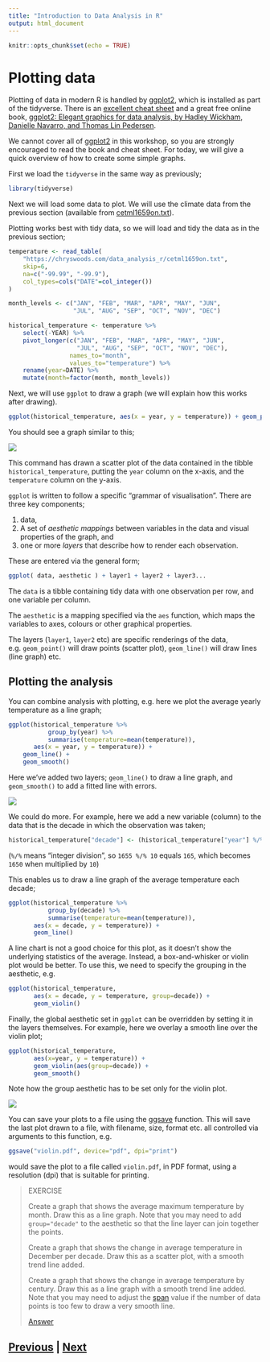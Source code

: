 ```yaml
---
title: "Introduction to Data Analysis in R"
output: html_document
---
```


```r
knitr::opts_chunk$set(echo = TRUE)
```

# Plotting data

Plotting of data in modern R is handled by 
[ggplot2](https://ggplot2.tidyverse.org), which is installed as part of the tidyverse.
There is an [excellent cheat sheet](https://github.com/rstudio/cheatsheets/blob/master/data-visualization-2.1.pdf)
and a great free online book,
[ggplot2: Elegant graphics for data analysis, by Hadley Wickham, Danielle Navarro, and Thomas Lin Pedersen](https://ggplot2-book.org).

We cannot cover all of [ggplot2](https://ggplot2.tidyverse.org) in this workshop, 
so you are strongly encouraged to read the book and cheat sheet. For today,
we will give a quick overview of how to create some simple graphs.

First we load the `tidyverse` in the same way as previously;

```R
library(tidyverse)
```

Next we will load some data to plot. We will use the climate data from the previous
section (available from [cetml1659on.txt](https://chryswoods.com/data_analysis_r/cetml1659on.txt)).

Plotting works best with tidy data, so we will load and tidy the data as in the previous
section;

```R
temperature <- read_table(
    "https://chryswoods.com/data_analysis_r/cetml1659on.txt",
    skip=6,
    na=c("-99.99", "-99.9"),
    col_types=cols("DATE"=col_integer())
)

month_levels <- c("JAN", "FEB", "MAR", "APR", "MAY", "JUN",
                  "JUL", "AUG", "SEP", "OCT", "NOV", "DEC")

historical_temperature <- temperature %>%
    select(-YEAR) %>%
    pivot_longer(c("JAN", "FEB", "MAR", "APR", "MAY", "JUN",
                   "JUL", "AUG", "SEP", "OCT", "NOV", "DEC"),
                 names_to="month",
                 values_to="temperature") %>%
    rename(year=DATE) %>%
    mutate(month=factor(month, month_levels))
```

Next, we will use `ggplot` to draw a graph (we will explain how 
this works after drawing).

```R
ggplot(historical_temperature, aes(x = year, y = temperature)) + geom_point()
```

You should see a graph similar to this;

![](images/ggplot01.png)

This command has drawn a scatter plot of the data contained in the tibble
`historical_temperature`, putting the `year` column on the x-axis, and
the `temperature` column on the y-axis.

`ggplot` is written to follow a specific "grammar of visualisation". 
There are three key components;

1. data,
2. A set of *aesthetic mappings* between variables in the data and 
   visual properties of the graph, and
3. one or more *layers* that describe how to render each observation.

These are entered via the general form;

```R
ggplot( data, aesthetic ) + layer1 + layer2 + layer3...
```

The `data` is a tibble containing tidy data with one observation per row,
and one variable per column.

The `aesthetic` is a mapping specified via the `aes` function, which
maps the variables to axes, colours or other graphical properties.

The layers (`layer1`, `layer2` etc) are specific renderings of the data,
e.g. `geom_point()` will draw points (scatter plot), `geom_line()` 
will draw lines (line graph) etc.

## Plotting the analysis

You can combine analysis with plotting, e.g. here we plot the average
yearly temperature as a line graph;

```R
ggplot(historical_temperature %>%
           group_by(year) %>%
           summarise(temperature=mean(temperature)), 
       aes(x = year, y = temperature)) +
    geom_line() + 
    geom_smooth()
```

Here we've added two layers; `geom_line()` to draw a line graph, 
and `geom_smooth()` to add a fitted line with errors.

![](images/ggplot02.png)

We could do more. For example, here we add a new variable (column)
to the data that is the decade in which the observation was taken;

```R
historical_temperature["decade"] <- (historical_temperature["year"] %/% 10) * 10
```

(`%/%` means "integer division", so `1655 %/% 10` equals `165`, which
becomes `1650` when multiplied by `10`)

This enables us to draw a line graph of the average temperature 
each decade;

```R
ggplot(historical_temperature %>%
           group_by(decade) %>%
           summarise(temperature=mean(temperature)), 
       aes(x = decade, y = temperature)) + 
       geom_line()
```

A line chart is not a good choice for this plot, as it doesn't
show the underlying statistics of the average. Instead, a
box-and-whisker or violin plot would be better. To use this,
we need to specify the grouping in the aesthetic, e.g.

```R
ggplot(historical_temperature, 
       aes(x = decade, y = temperature, group=decade)) + 
       geom_violin()
```

Finally, the global aesthetic set in `ggplot` can be overridden by 
setting it in the layers themselves. For example, here we overlay
a smooth line over the violin plot;

```R
ggplot(historical_temperature, 
       aes(x=year, y = temperature)) + 
       geom_violin(aes(group=decade)) + 
       geom_smooth()
```

Note how the group aesthetic has to be set only for the violin plot.

![](images/ggplot03.png)

You can save your plots to a file using the 
[ggsave](https://ggplot2.tidyverse.org/reference/ggsave.html) function.
This will save the last plot drawn to a file, with filename, size,
format etc. all controlled via arguments to this function, e.g.

```R
ggsave("violin.pdf", device="pdf", dpi="print")
```

would save the plot to a file called `violin.pdf`, in PDF format,
using a resolution (dpi) that is suitable for printing.

> EXERCISE
>
> Create a graph that shows the average maximum temperature
> by month. Draw this as a line graph. Note
> that you may need to add `group="decade"` to the aesthetic
> so that the line layer can join together the points.
>
> Create a graph that shows the change in average temperature
> in December per decade. Draw this as a scatter plot, with a smooth
> trend line added.
>
> Create a graph that shows the change in average temperature
> by century. Draw this as a line graph with a smooth 
> trend line added. Note that you may need to adjust the 
> [span](https://ggplot2.tidyverse.org/reference/geom_smooth.html)
> value if the number of data points is too few to draw a 
> very smooth line.
>
> [Answer](ggplot_answer01.html)


## [Previous](analysis.html) | [Next](prettier.html)

